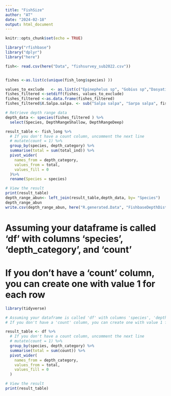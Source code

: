 ---
title: "FishSize"
author: "AT"
date: "2024-02-18"
output: html_document
---

```{r setup, include=FALSE}
knitr::opts_chunk$set(echo = TRUE)

library("rfishbase")
library("dplyr")
library("here")
```

```{r}
fish<- read.csv(here("Data", "fishsurvey_sub2022.csv"))


fishes <-as.list(c(unique(fish_long$species) ))

values_to_exclude   <- as.list(c("Epinephelus sp", "Gobius sp","Dasyatis sp","Symphodus sp","Echeneis sp","Siganus sp","Sardin sp","Scomber sp"))
fishes_filtered <-setdiff(fishes, values_to_exclude)
fishes_filtered <-as.data.frame(fishes_filtered)
fishes_filtered$X.Salpa.salpa. <- sub("Salpa salpa", "Sarpa salpa", fishes_filtered$X.Salpa.salpa.)
```
```{r}


# Retrieve depth range data
depth_data <- species(fishes_filtered ) %>%
  select(Species, DepthRangeShallow, DepthRangeDeep)
```

```{r}
result_table <- fish_long %>%
  # If you don't have a count column, uncomment the next line
  # mutate(count = 1) %>%
  group_by(species, depth_category) %>%
  summarise(total = sum(total_ind)) %>%
  pivot_wider(
    names_from = depth_category,
    values_from = total,
    values_fill = 0
  )%>%
  rename(Species = species)

# View the result
print(result_table)
depth_range_abun<- left_join(result_table,depth_data, by= "Species")
depth_range_abun
write.csv(depth_range_abun, here("R.generated.Data", "FishbaseDepthDist.csv"))
```


# Assuming your dataframe is called 'df' with columns 'species', 'depth_category', and 'count'
# If you don't have a 'count' column, you can create one with value 1 for each row


```{r}
library(tidyverse)

# Assuming your dataframe is called 'df' with columns 'species', 'depth_category', and 'count'
# If you don't have a 'count' column, you can create one with value 1 for each row

result_table <- df %>%
  # If you don't have a count column, uncomment the next line
  # mutate(count = 1) %>%
  group_by(species, depth_category) %>%
  summarise(total = sum(count)) %>%
  pivot_wider(
    names_from = depth_category,
    values_from = total,
    values_fill = 0
  )

# View the result
print(result_table)
```



